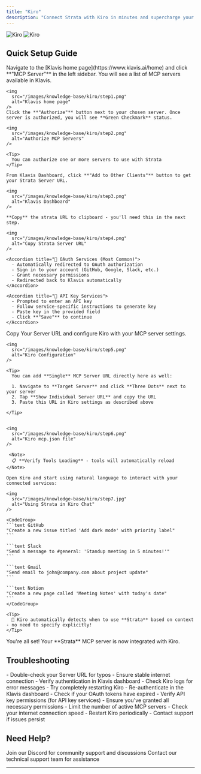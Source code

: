 ```yaml
---
title: "Kiro"
description: "Connect Strata with Kiro in minutes and supercharge your AI workflow experience"
---
```

<img
  className="block dark:hidden"
  src="/images/knowledge-base/kiro/Kiro.png"
  alt="Kiro"
/>
<img
  className="hidden dark:block"
  src="/images/knowledge-base/kiro/Kiro.png"
  alt="Kiro"
/>

## Quick Setup Guide

<Steps>
  <Step title="Authorize MCP Servers to Use with Strata">
    Navigate to the [Klavis home page](https://www.klavis.ai/home) and click **"MCP Server"** in the left sidebar. You will see a list of MCP servers available in Klavis.

    <img
      src="/images/knowledge-base/kiro/step1.png"
      alt="Klavis home page"
    />    
    Click the **"Authorize"** button next to your chosen server. Once server is authorized, you will see **Green Checkmark** status.

    <img
      src="/images/knowledge-base/kiro/step2.png"
      alt="Authorize MCP Servers"
    />

    <Tip>
      You can authorize one or more servers to use with Strata
    </Tip>

  </Step>

  <Step title="Get Strata Server URL">

    From Klavis Dashboard, click **"Add to Other Clients"** button to get your Strata Server URL.
  
    <img
      src="/images/knowledge-base/kiro/step3.png"
      alt="Klavis Dashboard"
    />

    **Copy** the strata URL to clipboard - you'll need this in the next step.

    <img
      src="/images/knowledge-base/kiro/step4.png"
      alt="Copy Strata Server URL"
    />

    <Accordion title="🔐 OAuth Services (Most Common)">
      - Automatically redirected to OAuth authorization
      - Sign in to your account (GitHub, Google, Slack, etc.)
      - Grant necessary permissions
      - Redirected back to Klavis automatically
    </Accordion>
    
    <Accordion title="🔑 API Key Services">
      - Prompted to enter an API key
      - Follow service-specific instructions to generate key
      - Paste key in the provided field
      - Click **"Save"** to continue
    </Accordion>
  </Step>

  <Step title="Configure Kiro">
    Copy Your Server URL and configure Kiro with your MCP server settings.

    <img
      src="/images/knowledge-base/kiro/step5.png"
      alt="Kiro Configuration"
    />

    <Tip>
      You can add **Single** MCP Server URL directly here as well:

      1. Navigate to **Target Server** and click **Three Dots** next to your server
      2. Tap **Show Individual Server URL** and copy the URL
      3. Paste this URL in Kiro settings as described above

    </Tip>

    
    <img
      src="/images/knowledge-base/kiro/step6.png"
      alt="Kiro mcp.json file"
    />

     <Note>
      📋 **Verify Tools Loading** - tools will automatically reload
    </Note>

  </Step>

  <Step title="Start Using in Kiro">
    
    Open Kiro and start using natural language to interact with your connected services:
    
    <img
      src="/images/knowledge-base/kiro/step7.jpg"
      alt="Using Strata in Kiro Chat"
    />

    <CodeGroup>
    ```text GitHub
    "Create a new issue titled 'Add dark mode' with priority label"
    ```
    
    ```text Slack
    "Send a message to #general: 'Standup meeting in 5 minutes!'"
    ```
    
    ```text Gmail
    "Send email to john@company.com about project update"
    ```
    
    ```text Notion
    "Create a new page called 'Meeting Notes' with today's date"
    ```
    </CodeGroup>
    
    <Tip>
      🎯 Kiro automatically detects when to use **Strata** based on context - no need to specify explicitly!
    </Tip>
  </Step>

  <Step title="Happy Building! 🎉">
    You're all set! Your **Strata** MCP server is now integrated with Kiro.
  </Step>
</Steps>

## Troubleshooting

<AccordionGroup>
  <Accordion title="🔧 Tools Not Appearing">
    - Double-check your Server URL for typos
    - Ensure stable internet connection
    - Verify authentication in Klavis dashboard
    - Check Kiro logs for error messages
    - Try completely restarting Kiro
  </Accordion>
  
  <Accordion title="🔐 Authentication Issues">
    - Re-authenticate in the Klavis dashboard
    - Check if your OAuth tokens have expired
    - Verify API key permissions (for API key services)
    - Ensure you've granted all necessary permissions
  </Accordion>
  
  <Accordion title="⚡ Performance Issues">
    - Limit the number of active MCP servers
    - Check your internet connection speed
    - Restart Kiro periodically
    - Contact support if issues persist
  </Accordion>
</AccordionGroup>

## Need Help?

<CardGroup cols={2}>
  <Card title="Community" icon="discord">
    Join our Discord for community support and discussions
  </Card>
  <Card title="Support" icon="headphones">
    Contact our technical support team for assistance
  </Card>
</CardGroup>

--- 